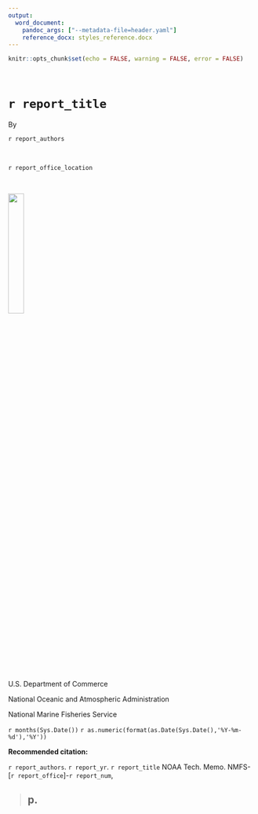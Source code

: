 ```yaml
---
output:
  word_document:
    pandoc_args: ["--metadata-file=header.yaml"]
    reference_docx: styles_reference.docx
---
```


```r
knitr::opts_chunk$set(echo = FALSE, warning = FALSE, error = FALSE)
```

</br>

# `r report_title `

By

`r report_authors `


</br>

`r report_office_location`

</br>


<div class = "row">
<div class = "col-md-6">

![](../img/DeptOfCommerce.jpg){width=25%}

U.S. Department of Commerce

National Oceanic and Atmospheric Administration

National Marine Fisheries Service

</div>
<div class = "col-md-6">


`r months(Sys.Date()) ` `r as.numeric(format(as.Date(Sys.Date(),'%Y-%m-%d'),'%Y')) `

**Recommended citation:**

`r report_authors `. `r report_yr `. `r report_title ` NOAA Tech. Memo. NMFS-[`r report_office`]-`r report_num`,

</div>
</div>









> ## p.



